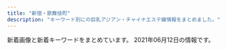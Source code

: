 ```yaml
---
title: "新宿・歌舞伎町"
description: "キーワード別にの巨乳アジアン・チャイナエステ嬢情報をまとめました。"
---
```


新着画像と新着キーワードをまとめています。
2021年06月12日の情報です。

<DmmAffiliateIns />
<KeywordTable
  shops={
    [
    {
        "keywords": {},
        "name": "\u7652 \u3086\u3046",
        "station": "\u897f\u6b66\u65b0\u5bbf\u99c5\u5317\u53e3",
        "url": "http://www.yu-yu.work/",
        "img_links": [
            "http://www.yu-yu.work/img/yuina1.jpg",
            "http://www.yu-yu.work/images/3.jpg",
            "http://www.yu-yu.work/images/news.jpg",
            "http://www.yu-yu.work/images/b1.jpg",
            "http://www.yu-yu.work/img/haruka1.jpg",
            "http://www.yu-yu.work/images/sys4.jpg",
            "http://www.yu-yu.work/images/2.jpg",
            "http://www.yu-yu.work/images/int2.png",
            "http://www.yu-yu.work/images/line.png",
            "http://www.yu-yu.work/images/6.jpg",
            "http://www.yu-yu.work/images/interior_t.jpg",
            "http://www.yu-yu.work/staff/rin.jpg",
            "http://www.yu-yu.work/img/naomi1.jpg",
            "http://www.yu-yu.work/images/1.jpg",
            "http://www.yu-yu.work/images/head.jpg",
            "http://www.yu-yu.work/img/rin1.jpg",
            "http://www.yu-yu.work/images/b2.jpg",
            "http://www.yu-yu.work/staff/haruka.jpg",
            "http://www.yu-yu.work/staff/misaki.jpg",
            "http://www.yu-yu.work/staff/yuina.jpg",
            "http://www.yu-yu.work/images/sys1.jpg",
            "http://www.yu-yu.work/images/5.jpg",
            "http://www.yu-yu.work/images/sys3.jpg",
            "http://www.yu-yu.work/images/staff_t.jpg",
            "http://www.yu-yu.work/images/int1.png",
            "http://www.yu-yu.work/images/info.jpg",
            "http://www.yu-yu.work/img/nana1.jpg",
            "http://www.yu-yu.work/images/ac1.jpg",
            "http://www.yu-yu.work/images/4.jpg",
            "http://www.yu-yu.work/images/ac2.jpg",
            "http://www.yu-yu.work/staff/naomi.jpg",
            "http://www.yu-yu.work/img/misaki1.jpg",
            "http://www.yu-yu.work/staff/nana.jpg",
            "http://www.yu-yu.work/images/mobile.jpg",
            "http://www.yu-yu.work/images/sys2.jpg"
        ]
    },
    {
        "station": "JR\u65b0\u5bbf\u99c5\u6771\u53e3",
        "url": "http://pure-resort.tyo.cm/",
        "keywords": {},
        "name": "\u30d4\u30e5\u30a2\u30ea\u30be\u30fc\u30c8II",
        "img_links": []
    },
    {
        "img_links": [
            "http://clear-es.net/uploads/cec0ed392fe00d8e3ff867c0625809e6.jpg",
            "http://clear-es.net/images/index_07.jpg",
            "http://clear-es.net/uploads/a62d7f24a5b9a4fd5aeef678eb24ef4b.jpg",
            "http://clear-es.net/images/index_27.jpg",
            "http://clear-es.net/images/index_25.jpg",
            "http://clear-es.net/images/index_18.jpg",
            "http://clear-es.net/images/index_28_01.jpg",
            "http://clear-es.net/yamituki-n/uploads/images/rika55ss.jpg",
            "http://clear-es.net/images/index_12.jpg",
            "http://clear-es.net/images/index_06.jpg",
            "http://clear-es.net/yamituki-n/uploads/images/satomi2.jpg",
            "http://clear-es.net/uploads/f73e8f67358edf8e94cf35d345a7af08.jpg",
            "http://clear-es.net/uploads/c1f6d0346f5cb109ac62c21a58c7deff.jpg",
            "http://clear-es.net/uploads/09bdd5637edec4bfa3d47a7e9874640b.jpg",
            "http://clear-es.net/yamituki-n/uploads/images/emi3.jpg",
            "http://clear-es.net/yamituki-n/uploads/images/juri01s.jpg",
            "http://clear-es.net/uploads/0141717ce8be90c90f41c0c8eb5c92fe.jpg",
            "http://clear-es.net/images/index_10.jpg",
            "http://clear-es.net/images/koko_1.jpg",
            "http://clear-es.net/yamituki-n/uploads/images/satomi21.jpg",
            "http://clear-es.net/my_work/images/pic1.png",
            "http://clear-es.net/uploads/97eb17743f96fd7f0551aab0bedd5e6f.jpg",
            "http://clear-es.net/uploads/10299154955d10c3b815a5638a35a934.jpg",
            "http://clear-es.net/yamituki-n/uploads/images/rena01.jpg",
            "http://clear-es.net/images/index_02.jpg",
            "http://clear-es.net/yamituki-n/uploads/images/rena02.jpg",
            "http://clear-es.net/images/girls_11.jpg",
            "http://clear-es.net/images/index_14.jpg",
            "http://clear-es.net/images/gallery_11.jpg",
            "http://clear-es.net/images/girls_13.jpg",
            "http://clear-es.net/uploads/d1dd85f8fb55d0e70a55a6dafa8ff601.jpg",
            "http://clear-es.net/images/index_20.jpg",
            "http://clear-es.net/yamituki-n/uploads/images/yui01.jpg",
            "http://clear-es.net/images/index_21.jpg",
            "http://clear-es.net/images/index_19.jpg",
            "http://clear-es.net/images/index_05.jpg",
            "http://clear-es.net/images/index_26.jpg",
            "http://clear-es.net/images/index_13.jpg",
            "http://clear-es.net/images/index_04.jpg",
            "http://clear-es.net/uploads/f426bd85a8f6a9eac87e55b2d44c4bd5.jpg",
            "http://clear-es.net/images/service_11.jpg",
            "http://clear-es.net/images/index_28.jpg",
            "http://clear-es.net/uploads/2aa97908694153fb149943f0b8445352.jpg",
            "http://clear-es.net/images/index_24.jpg",
            "http://clear-es.net/images/index_08.jpg",
            "http://clear-es.net/images/index_03.jpg",
            "http://clear-es.net/uploads/22c8968348a9acc2dfc9ab0aecb09c27.jpg",
            "http://clear-es.net/images/index_15.jpg",
            "http://clear-es.net/images/index_01.jpg",
            "http://clear-es.net/yamituki-n/uploads/images/mimi-01s.jpg",
            "http://clear-es.net/images/index_17.jpg",
            "http://clear-es.net/images/index_11.jpg",
            "http://clear-es.net/images/index_09.jpg",
            "http://clear-es.net/yamituki-n/uploads/images/mmexport1576417470781.jpg",
            "http://clear-es.net/images/girls_03.jpg",
            "http://clear-es.net/yamituki-n/uploads/images/mika03s.jpg",
            "http://clear-es.net/uploads/c8a6186524d872100cc89c100d1f3728.jpg",
            "http://clear-es.net/images/index_23.jpg"
        ],
        "keywords": {
            "F": 1,
            "89": 1,
            "D": 8,
            "86": 4,
            "90": 1,
            "87": 2,
            "88": 4,
            "C": 3
        },
        "station": "\u897f\u6b66\u65b0\u5bbf\u99c5\u5317\u53e3",
        "name": "CLEAR-\u30af\u30ea\u30a2-",
        "url": "http://clear-es.net/"
    },
    {
        "url": "http://www.yuuka.info/",
        "station": "JR\u65b0\u5bbf\u99c5\u6771\u53e3",
        "img_links": [
            "http://www.yuuka.info/images/interior_t.jpg",
            "http://www.yuuka.info/img/momo1.jpg",
            "http://www.yuuka.info/images/1.jpg",
            "http://www.yuuka.info/images/tel.jpg",
            "http://www.yuuka.info/images/sys.jpg",
            "http://www.yuuka.info/images/ta.jpg",
            "http://www.yuuka.info/img/miyu1.jpg",
            "http://www.yuuka.info/img/sayaka1.jpg",
            "http://www.yuuka.info/images/2.jpg",
            "http://www.yuuka.info/images/3.jpg",
            "http://www.yuuka.info/images/rec1.jpg",
            "http://www.yuuka.info/images/head.jpg",
            "http://www.yuuka.info/images/news.jpg",
            "http://www.yuuka.info/images/int1.jpg",
            "http://www.yuuka.info/images/int2.jpg",
            "http://www.yuuka.info/images/staff_t.jpg",
            "http://www.yuuka.info/images/mobile.jpg",
            "http://www.yuuka.info/images/up.png",
            "http://www.yuuka.info/img/rina1.jpg",
            "http://www.yuuka.info/images/rec2.jpg",
            "http://www.yuuka.info/images/4.jpg"
        ],
        "name": "\u7652\u83ef \u3086\u3046\u304b",
        "keywords": {}
    },
    {
        "img_links": [
            "http://fairy-girl.work/staff/eri.jpg",
            "http://fairy-girl.work/images/2.jpg",
            "http://fairy-girl.work/images/3.jpg",
            "http://fairy-girl.work/images/bana0404_4.png",
            "http://fairy-girl.work/img/eri2.jpg",
            "http://fairy-girl.work/img/kiki2.jpg",
            "http://fairy-girl.work/img/mari1.jpg",
            "http://fairy-girl.work/img/hitomi1.jpg",
            "http://fairy-girl.work/images/sys4.jpg",
            "http://fairy-girl.work/img/rara1.jpg",
            "http://fairy-girl.work/img/kana1.jpg",
            "http://fairy-girl.work/images/interior_t.jpg",
            "http://fairy-girl.work/staff/hitomi.jpg",
            "http://fairy-girl.work/img/eri1.jpg",
            "http://fairy-girl.work/images/5.jpg",
            "http://fairy-girl.work/img/kiki1.jpg",
            "http://fairy-girl.work/images/11.jpg",
            "http://fairy-girl.work/img/yuyu1.jpg",
            "http://fairy-girl.work/images/ac2.jpg",
            "http://fairy-girl.work/images/int2.jpg",
            "http://fairy-girl.work/staff/kana.jpg",
            "http://fairy-girl.work/img/yuki1.jpg",
            "http://fairy-girl.work/images/sys5.jpg",
            "http://fairy-girl.work/img/rika1.jpg",
            "http://fairy-girl.work/images/7.jpg",
            "http://fairy-girl.work/images/sys1.jpg",
            "http://fairy-girl.work/staff/mari.jpg",
            "http://fairy-girl.work/staff/rina.jpg",
            "http://fairy-girl.work/staff/yuki.jpg",
            "http://fairy-girl.work/staff/yuyu.jpg",
            "http://fairy-girl.work/images/line.png",
            "http://fairy-girl.work/images/12.jpg",
            "http://fairy-girl.work/images/6.jpg",
            "http://fairy-girl.work/staff/misa.jpg",
            "http://fairy-girl.work/images/9.jpg",
            "http://fairy-girl.work/img/rina1.jpg",
            "http://fairy-girl.work/images/ac1.jpg",
            "http://fairy-girl.work/images/sys3.jpg",
            "http://fairy-girl.work/img/misa1.jpg",
            "http://fairy-girl.work/images/10.jpg",
            "http://fairy-girl.work/images/news.jpg",
            "http://fairy-girl.work/images/8.jpg",
            "http://fairy-girl.work/images/sys2.jpg",
            "http://fairy-girl.work/images/mobile.jpg",
            "http://fairy-girl.work/images/int1.jpg",
            "http://fairy-girl.work/images/staff_t.jpg",
            "http://fairy-girl.work/images/1.jpg",
            "http://fairy-girl.work/staff/rara.jpg",
            "http://fairy-girl.work/staff/kiki.jpg",
            "http://fairy-girl.work/images/tr.jpg",
            "http://fairy-girl.work/staff/rika.jpg"
        ],
        "keywords": {},
        "station": "JR\u65b0\u5bbf\u99c5\u897f\u53e3",
        "name": "Fairy Girl",
        "url": "http://fairy-girl.work/"
    },
    {
        "url": "http://relaxia.work/",
        "keywords": {},
        "name": "\u30ea\u30e9\u30af\u30b7\u30a2\u30fc",
        "station": "JR\u65b0\u5bbf\u99c5\u6771\u53e3",
        "img_links": [
            "http://relaxia.work/images/info2.jpg",
            "http://relaxia.work/images/ico01.png",
            "http://relaxia.work/images/sp_top.jpg",
            "http://relaxia.work/images/side_link.jpg",
            "http://relaxia.work/images/info1.jpg",
            "http://relaxia.work/images/link_nav05.jpg",
            "http://relaxia.work/img/sizuka1.jpg",
            "http://relaxia.work/images/note.jpg",
            "http://relaxia.work/images/info3.jpg",
            "http://relaxia.work/img/haru1.jpg",
            "http://relaxia.work/images/link_nav02.jpg",
            "http://relaxia.work/images/link_nav06.jpg",
            "http://relaxia.work/images/side_tel.jpg",
            "http://relaxia.work/images/link_nav03.jpg",
            "http://relaxia.work/img/yuki1.jpg",
            "http://relaxia.work/images/link_nav04.jpg",
            "http://relaxia.work/images/side_mobile.jpg",
            "http://relaxia.work/images/top.png",
            "http://relaxia.work/images/top_slider01.jpg",
            "http://relaxia.work/images/link_nav01.jpg"
        ]
    },
    {
        "img_links": [
            "http://ciretva.xyz/uploads/201021/1-201021155925315.jpg",
            "http://ciretva.xyz/picture/face_bj1.png",
            "http://ciretva.xyz/uploads/201021/1-201021155T9631.jpg",
            "http://ciretva.xyz/picture/room1.jpg",
            "http://ciretva.xyz/picture/face.jpg",
            "http://ciretva.xyz/uploads/201021/1-201021155932238.jpg",
            "http://ciretva.xyz/uploads/201021/1-201021155T02L.jpg",
            "http://ciretva.xyz/picture/room4.jpg",
            "http://ciretva.xyz/picture/room2.jpg",
            "http://ciretva.xyz/uploads/210601/1-2106011H615V5.jpg",
            "http://ciretva.xyz/picture/room3.jpg",
            "http://ciretva.xyz/picture/pick.jpg",
            "http://ciretva.xyz/picture/top.jpg",
            "http://ciretva.xyz/uploads/210601/1-2106011H604649.jpg",
            "http://ciretva.xyz/picture/news.jpg",
            "http://ciretva.xyz/picture/s_staff.png"
        ],
        "keywords": {
            "86": 2,
            "D": 3
        },
        "station": "\u897f\u6b66\u65b0\u5bbf\u99c5\u5317\u53e3",
        "url": "http://ciretva.xyz/",
        "name": "\u4f73\u7e01 \uff5e\u304b\u3048\u3093\uff5e"
    },
    {
        "station": "\u897f\u6b66\u65b0\u5bbf\u99c5\u5317\u53e3",
        "name": "\u5143\u6c17\u30e2\u30ea\u30e2\u30ea",
        "keywords": {},
        "img_links": [
            "http://genkimorimori.este88.com/img/momo1.jpg",
            "http://genkimorimori.este88.com/img/kaori1.jpg",
            "http://genkimorimori.este88.com/img/koyuki1.jpg",
            "http://genkimorimori.este88.com/img/mika1.jpg",
            "http://genkimorimori.este88.com/images/ph1.jpg",
            "http://genkimorimori.este88.com/images/kixyoko1.jpg",
            "http://genkimorimori.este88.com/images/r02.jpg",
            "http://genkimorimori.este88.com/gals/nnana1.jpg",
            "http://genkimorimori.este88.com/gals/risa1.jpg",
            "http://genkimorimori.este88.com/images/mika1.jpg",
            "http://genkimorimori.este88.com/images/r01.jpg",
            "http://genkimorimori.este88.com/images/r04.jpg",
            "http://genkimorimori.este88.com/images/kaori1.jpg",
            "http://genkimorimori.este88.com/images/koyuki1.jpg",
            "http://genkimorimori.este88.com/gals/koko1.jpg",
            "http://genkimorimori.este88.com/img/kixyoko1.jpg",
            "http://genkimorimori.este88.com/images/momo1.jpg",
            "http://genkimorimori.este88.com/gals/sayuri1.jpg"
        ],
        "url": "http://genkimorimori.este88.com/"
    },
    {
        "station": "JR\u65b0\u5bbf\u99c5\u6771\u53e3",
        "url": "https://shinjuku-mensesthe.com/",
        "keywords": {},
        "img_links": [
            "https://shinjuku-mensesthe.com/massage/2020/09/14/hana-s1.jpg",
            "https://shinjuku-mensesthe.com/button/home.png",
            "https://shinjuku-mensesthe.com/icon/facebook.png",
            "https://shinjuku-mensesthe.com/images/clear.png",
            "https://shinjuku-mensesthe.com/menu/blog.png",
            "https://shinjuku-mensesthe.com/room/room-l4.jpg",
            "https://shinjuku-mensesthe.com/massage/2020/10/05/yuki-s1.jpg",
            "https://shinjuku-mensesthe.com/images/top2.jpg",
            "https://shinjuku-mensesthe.com/images/top1.jpg",
            "https://shinjuku-mensesthe.com/images/footer-r.png",
            "https://shinjuku-mensesthe.com/massage/2020/10/21/risa-s1.jpg",
            "https://shinjuku-mensesthe.com/images/qrcode.png",
            "https://shinjuku-mensesthe.com/staff/hana-l1.jpg",
            "https://scdn.line-apps.com/n/line_add_friends/btn/ja.png",
            "https://shinjuku-mensesthe.com/images/main-top.jpg",
            "https://shinjuku-mensesthe.com/staff/seira-s1.jpg",
            "https://shinjuku-mensesthe.com/massage/2020/07/31/covit19.jpg",
            "https://shinjuku-mensesthe.com/staff/kana-s1.jpg",
            "https://shinjuku-mensesthe.com/link/mens-esthe.png",
            "https://shinjuku-mensesthe.com/room/room-l2.jpg",
            "https://shinjuku-mensesthe.com/staff/hana-s1.jpg",
            "https://shinjuku-mensesthe.com/staff/hikaru-s1.jpg",
            "https://shinjuku-mensesthe.com/images/main-small.jpg",
            "https://shinjuku-mensesthe.com/staff/seira-l1.jpg",
            "https://shinjuku-mensesthe.com/icon/line.png",
            "https://shinjuku-mensesthe.com/staff/hikaru-l1.jpg",
            "https://shinjuku-mensesthe.com/menu/staff.png",
            "https://shinjuku-mensesthe.com/images/flower.png",
            "https://shinjuku-mensesthe.com/staff/arisa-s1.jpg",
            "https://shinjuku-mensesthe.com/icon/twitter.png",
            "https://shinjuku-mensesthe.com/images/top3.jpg",
            "https://shinjuku-mensesthe.com/staff/kana-l1.jpg",
            "https://shinjuku-mensesthe.com/massage/2020/08/16/riri-s1.jpg",
            "https://shinjuku-mensesthe.com/room/room-l3.jpg",
            "https://shinjuku-mensesthe.com/staff/yuki-l1.jpg",
            "https://shinjuku-mensesthe.com/staff/arisa-l1.jpg",
            "https://shinjuku-mensesthe.com/button/staff.png",
            "https://shinjuku-mensesthe.com/menu/home.png",
            "https://shinjuku-mensesthe.com/staff/yuki-s1.jpg",
            "https://shinjuku-mensesthe.com/images/main-sp.jpg",
            "https://shinjuku-mensesthe.com/massage/2021/03/27/blog.jpg",
            "https://shinjuku-mensesthe.com/images/header3.png",
            "https://shinjuku-mensesthe.com/images/camp.png",
            "https://shinjuku-mensesthe.com/icon/yelp.png",
            "https://shinjuku-mensesthe.com/menu/info.png",
            "https://shinjuku-mensesthe.com/images/footer-l.png",
            "https://shinjuku-mensesthe.com/button/blog.png",
            "https://shinjuku-mensesthe.com/room/room-l1.jpg",
            "https://shinjuku-mensesthe.com/staff/shiori-s1.jpg"
        ],
        "name": "\u5915\u9727 \u3086\u3046\u304e\u308a"
    },
    {
        "keywords": {
            "C": 8
        },
        "url": "http://in-esthe.com/relair/",
        "name": "RELAIR \uff5e\u30ea\u30ec\u30a2\uff5e",
        "station": "\u65b0\u5bbf\u897f\u53e3\u99c5D5\u51fa\u53e3",
        "img_links": [
            "http://in-esthe.com/relair/img/fla1.png",
            "http://in-esthe.com/relair/img/p-1-1.jpg",
            "http://in-esthe.com/relair/img/p-8.jpg",
            "http://in-esthe.com/relair/img/p-1.jpg",
            "http://in-esthe.com/relair/img/p-3-1.jpg",
            "http://in-esthe.com/relair/img/p-7.jpg",
            "http://in-esthe.com/relair/img/t-1.png",
            "http://in-esthe.com/relair/img/kanban4.jpg",
            "http://in-esthe.com/relair/img/t-3.png",
            "http://in-esthe.com/relair/img/p-2.jpg",
            "http://in-esthe.com/relair/img/p-3.jpg",
            "http://in-esthe.com/relair/img/p-9.jpg",
            "http://in-esthe.com/relair/img/english-t4.png",
            "http://in-esthe.com/relair/img/english-t5.png",
            "http://in-esthe.com/relair/img/english-t3.png",
            "http://in-esthe.com/relair/img/s-1.jpg",
            "http://in-esthe.com/relair/img/newstback.png",
            "http://in-esthe.com/relair/img/p-0.jpg",
            "http://in-esthe.com/relair/img/fla.png",
            "http://in-esthe.com/relair/img/english-t6.png",
            "http://in-esthe.com/relair/img/head.png",
            "http://in-esthe.com/relair/img/fla2.png",
            "http://in-esthe.com/relair/img/twitter.png",
            "http://in-esthe.com/relair/img/english-t1.png",
            "http://in-esthe.com/relair/img/card-english.png",
            "http://in-esthe.com/relair/img/re.png",
            "http://in-esthe.com/relair/img/t-2.png",
            "http://in-esthe.com/relair/img/english-t2.png",
            "http://in-esthe.com/relair/img/botton.png",
            "http://in-esthe.com/relair/img/tel.png"
        ]
    },
    {
        "station": "JR\u65b0\u5bbf\u99c5\u6771\u5357\u53e3",
        "keywords": {
            "84": 5,
            "95": 5,
            "F": 5,
            "86": 10,
            "D": 10
        },
        "name": "\u30b8\u30e5\u30ea\u30a2\u30f3",
        "img_links": [
            "https://mens-esthe.xyz/staff/yuuka-l2.jpg",
            "https://mens-esthe.xyz/staff/eri-l2.jpg",
            "https://mens-esthe.xyz/staff/eri-s1.jpg",
            "https://mens-esthe.xyz/staff/eri-s2.jpg",
            "https://mens-esthe.xyz/room/room-l4.jpg",
            "https://mens-esthe.xyz/staff/moe-s1.jpg",
            "https://mens-esthe.xyz/footer/footer-staff.png",
            "https://mens-esthe.xyz/room/room-l1.jpg",
            "https://mens-esthe.xyz/icon/twitter.png",
            "https://mens-esthe.xyz/images/esthe1.jpg",
            "https://mens-esthe.xyz/images/main1.jpg",
            "https://mens-esthe.xyz/staff/kana-l2.jpg",
            "https://inage-mensesthe.com/icon/yelp.png",
            "https://mens-esthe.xyz/footer/footer-line.png",
            "https://inage-mensesthe.com/icon/twitter.png",
            "https://mens-esthe.xyz/icon/facebook.png",
            "https://mens-esthe.xyz/images/clear.png",
            "https://mens-esthe.xyz/icon/line.png",
            "https://mens-esthe.xyz/staff/kana-s2.jpg",
            "https://mens-esthe.xyz/room/room-l8.jpg",
            "https://mens-esthe.xyz/staff/kana-l1.jpg",
            "https://mens-esthe.xyz/room/room-l5.jpg",
            "https://mens-esthe.xyz/room/room-l3.jpg",
            "https://inage-mensesthe.com/link/relaku_salon.jpg",
            "https://mens-esthe.xyz/room/room-l7.jpg",
            "https://mens-esthe.xyz/images/qrcode.png",
            "https://mens-esthe.xyz/staff/eri-l1.jpg",
            "https://mens-esthe.xyz/staff/yuuka-s2.jpg",
            "https://mens-esthe.xyz/images/esthe2.jpg",
            "https://mens-esthe.xyz/room/room-l6.jpg",
            "https://mens-esthe.xyz/staff/yuuka-l1.jpg",
            "https://mens-esthe.xyz/room/room-l2.jpg",
            "https://mens-esthe.xyz/images/esthe3.jpg",
            "https://mens-esthe.xyz/icon/yelp.png",
            "https://mens-esthe.xyz/images/esthe4.jpg",
            "https://mens-esthe.xyz/shinjuku/2021/06/11/4942043_0.jpg",
            "https://mens-esthe.xyz/staff/kana-s1.jpg",
            "https://inage-mensesthe.com/icon/line.png",
            "https://inage-mensesthe.com/icon/facebook.png",
            "https://mens-esthe.xyz/images/main-sp.jpg",
            "https://mens-esthe.xyz/staff/yuuka-s1.jpg",
            "https://mens-esthe.xyz/footer/footer-tel.png",
            "https://mens-esthe.xyz/staff/moe-l1.jpg",
            "https://mens-esthe.xyz/images/header3.png"
        ],
        "url": "https://mens-esthe.xyz/"
    },
    {
        "img_links": [
            "http://sweety-est.tokyo/link/menlog.jpg",
            "http://sweety-est.tokyo/images/m3.jpg",
            "http://sweety-est.tokyo/images/b-online.png",
            "http://sweety-est.tokyo/images/r4.jpg",
            "http://sweety-est.tokyo/images/m1.jpg",
            "http://sweety-est.tokyo/images/pp.jpg",
            "http://sweety-est.tokyo/images/cg02.jpg",
            "http://sweety-est.tokyo/images/kan.jpg",
            "http://sweety-est.tokyo/images/a4.jpg",
            "http://sweety-est.tokyo/images/tit-sub5.jpg",
            "http://sweety-est.tokyo/images/b-tel.png",
            "http://sweety-est.tokyo/images/cg04.jpg",
            "http://sweety-est.tokyo/images/r6.jpg",
            "http://sweety-est.tokyo/images/cg08.jpg",
            "http://sweety-est.tokyo/images/a5.jpg",
            "http://sweety-est.tokyo/images/cg06.jpg",
            "http://sweety-est.tokyo/images/a7.jpg",
            "http://sweety-est.tokyo/images/cg01.jpg",
            "http://sweety-est.tokyo/images/m4.jpg",
            "http://sweety-est.tokyo/images/cg07.jpg",
            "http://sweety-est.tokyo/images/slider-img003.jpg",
            "http://sweety-est.tokyo/images/cg011.jpg",
            "http://sweety-est.tokyo/images/r5.jpg",
            "http://sweety-est.tokyo/images/a2.jpg",
            "http://sweety-est.tokyo/images/slider-img002.jpg",
            "http://sweety-est.tokyo/images/qr.jpg",
            "http://sweety-est.tokyo/images/cg05.jpg",
            "http://sweety-est.tokyo/images/kan1.jpg",
            "http://sweety-est.tokyo/images/tit-sub1.jpg",
            "http://sweety-est.tokyo/images/r3.jpg",
            "http://sweety-est.tokyo/images/a3.jpg",
            "http://sweety-est.tokyo/images/sys.jpg",
            "http://sweety-est.tokyo/images/tit-sub3.jpg",
            "http://sweety-est.tokyo/images/a8.jpg",
            "http://sweety-est.tokyo/images/r2.jpg",
            "http://sweety-est.tokyo/images/tit-sub2.jpg",
            "http://sweety-est.tokyo/images/r1.jpg",
            "http://sweety-est.tokyo/images/slider-img001.jpg",
            "http://sweety-est.tokyo/images/m2.jpg",
            "http://sweety-est.tokyo/images/cg03.jpg",
            "http://sweety-est.tokyo/images/tit-sub4.jpg",
            "http://sweety-est.tokyo/images/a6.jpg",
            "http://sweety-est.tokyo/images/tit-sub6.jpg",
            "http://sweety-est.tokyo/images/a1.jpg"
        ],
        "url": "http://sweety-est.tokyo/",
        "name": "sweet-\u30b9\u30a6\u30a3\u30fc\u30c8-",
        "keywords": {
            "86": 16,
            "D": 6,
            "E": 8
        },
        "station": "JR\u65b0\u5bbf\u99c5\u897f\u53e3"
    },
    {
        "station": "JR\u65b0\u5bbf\u99c5\u6771\u53e3",
        "name": "\u30af\u30ea\u30b9\u30bf\u30eb",
        "img_links": [
            "http://crystal-est.net/uploads/crystal/2018/07/wechatimg30.jpeg",
            "http://crystal-est.net/uploads/crystal/2018/08/wechatimg51.jpeg",
            "http://crystal-est.net/uploads/crystal/images/subvisual_staff.png",
            "http://crystal-est.net/uploads/crystal/2018/08/wechatimg49.jpeg",
            "http://crystal-est.net/uploads/crystal/2018/05/webwxgetmsgimg.jpeg",
            "http://crystal-est.net/uploads/crystal/2017/03/icon_flower.png",
            "http://crystal-est.net/uploads/crystal/2018/07/wechatimg26.jpeg",
            "http://crystal-est.net/uploads/crystal/2018/07/wechatimg31.jpeg",
            "http://ruby-es.com/uploads/rubyes/2017/02/img_info_05.png",
            "http://crystal-est.net/uploads/crystal/2017/02/wifi.jpg",
            "http://ruby-es.com/uploads/rubyes/2017/02/img_info_06.png",
            "http://crystal-est.net/uploads/crystal/2017/03/bnr_side_credit1.png",
            "http://crystal-est.net/uploads/crystal/2017/03/bnr_side_052.png",
            "http://crystal-est.net/uploads/crystal/2020/12/img_6902.jpg",
            "http://crystal-est.net/uploads/crystal/2017/03/subvisual_reserve.png",
            "http://crystal-est.net/uploads/crystal/2020/12/img_6830.jpg",
            "http://crystal-est.net/uploads/crystal/images/no-photo.jpg",
            "http://ruby-es.com/uploads/rubyes/2017/02/img_info_01.png",
            "http://crystal-est.net/uploads/crystal/2017/03/treatment2.png",
            "http://crystal-est.net/uploads/crystal/2018/07/wechatimg125.jpeg",
            "http://crystal-est.net/uploads/crystal/images/icon_flower.png",
            "http://crystal-est.net/uploads/crystal/2017/03/ruby6.png",
            "http://ruby-es.com/uploads/rubyes/2017/02/img_info_04.png",
            "http://crystal-est.net/uploads/crystal/2017/03/subvisual_magazine1.png",
            "http://crystal-est.net/uploads/crystal/2017/03/subvisual_enquete1.png",
            "http://crystal-est.net/uploads/crystal/2020/11/tel.jpg",
            "http://crystal-est.net/uploads/crystal/2017/04/web.png",
            "http://crystal-est.net/uploads/crystal/2017/03/subvisual_qa.png",
            "http://crystal-est.net/uploads/crystal/2017/03/bnr_side_042.png",
            "http://crystal-est.net/uploads/crystal/2017/03/btn_top_01.png",
            "http://crystal-est.net/uploads/crystal/2017/04/line2.png",
            "http://ruby-es.com/uploads/rubyes/2017/02/img_info_03.png",
            "http://crystal-est.net/uploads/crystal/2017/04/bnr_side_01.png",
            "http://crystal-est.net/uploads/crystal/images/xing.png",
            "http://crystal-est.net/uploads/crystal/2017/04/leftmovie.png",
            "http://crystal-est.net/uploads/crystal/images/p01.png",
            "http://crystal-est.net/uploads/crystal/2017/03/btn_top_03.png",
            "http://crystal-est.net/uploads/crystal/2017/03/bnr_side_032.png",
            "http://crystal-est.net/uploads/crystal/2017/03/btn_top_02.png",
            "http://crystal-est.net/uploads/crystal/2017/03/subvisual_link.png",
            "http://crystal-est.net/uploads/crystal/2018/05/mayu1.jpeg",
            "http://crystal-est.net/uploads/crystal/2017/02/ameba.jpg",
            "http://crystal-est.net/uploads/crystal/2017/03/subvisual_info.png",
            "http://crystal-est.net/uploads/crystal/2017/03/subvisual_contact.png",
            "http://ruby-es.com/uploads/rubyes/2017/02/img_info_02.png"
        ],
        "keywords": {
            "C": 2
        },
        "url": "http://crystal-est.net/"
    },
    {
        "name": "\u7652\u3057\u306e\u5bbf",
        "url": "http://aes-aroma.com/",
        "img_links": [
            "http://aes-aroma.com/staff/kaori/01.jpg",
            "http://aes-aroma.com/staff/ai/01.jpg",
            "http://aes-aroma.com/img/ttl_mobile.png",
            "http://aes-aroma.com/pic/head.png",
            "http://aes-aroma.com/img/ttl_rec.png",
            "http://aes-aroma.com/staff/mimi/01.jpg",
            "http://aes-aroma.com/img/ttl_pickup.png",
            "http://aes-aroma.com/i/files/homeimg.jpg",
            "http://aes-aroma.com/staff/yoko/02.jpg",
            "http://aes-aroma.com/staff/koko/01.jpg",
            "http://aes-aroma.com/img/ttl_staff.png",
            "http://aes-aroma.com/staff/yuri/01.jpg",
            "http://aes-aroma.com/staff/miki/01.jpg",
            "http://aes-aroma.com/staff/nana/01.jpg",
            "http://aes-aroma.com/img/ttl_tnew.png",
            "http://aes-aroma.com/staff/megumi/01.jpg",
            "http://aes-aroma.com/staff/yoko/01.jpg"
        ],
        "keywords": {
            "C": 18
        },
        "station": "JR\u65b0\u5bbf\u99c5\u5357\u53e3"
    },
    {
        "keywords": {},
        "img_links": [
            "https://static.wixstatic.com/media/1f1430_27c850c6656448c68b705e2a69f8d3e0~mv2.png",
            "https://static.wixstatic.com/media/1f1430_8e7ae52f03b14e31be6ff7b1038f2896~mv2.jpg",
            "https://static.wixstatic.com/media/1f1430_e5113a1a86b8410db0438745823a2d2c~mv2.png",
            "https://static.wixstatic.com/media/1f1430_4ef445c14af547ffb085a4c73252e22c~mv2.jpg",
            "https://static.wixstatic.com/media/1f1430_c572ee153c0c46e096e6301fe82e2f11~mv2.jpg",
            "https://static.wixstatic.com/media/1f1430_d26df1a13af049c9a7afeac5e58c5323~mv2.jpg",
            "https://static.wixstatic.com/media/1f1430_890ca68d29e04e7a8c96e4198a653ed3~mv2.jpg",
            "https://static.wixstatic.com/media/1f1430_4b2c5243bdbe40858057386a16dce231~mv2.png",
            "https://static.wixstatic.com/media/1f1430_c12fa837f18643e8a167f283f823ecd9~mv2.jpg",
            "https://static.wixstatic.com/media/1f1430_704c1cfac22b4288a4aaa588c496ab40~mv2.jpg",
            "https://static.wixstatic.com/media/1f1430_7ff5719c25b243d18c7fb6db890677f9~mv2.jpg",
            "https://static.wixstatic.com/media/1f1430_c48456140f404f1eb9a47dfd01d1d032~mv2.jpg",
            "https://static.wixstatic.com/media/1f1430_f4c9cbbcc36c44f1a8be8eb3138b0b46~mv2.jpg",
            "https://static.wixstatic.com/media/1f1430_5b6db55133674387b978465361d1f5af~mv2.jpg",
            "https://static.wixstatic.com/media/1f1430_0ea86bd4429f44fa96f0a1277a1c2d6e~mv2.jpg",
            "https://static.wixstatic.com/media/1f1430_e11d2a49cf1a4130a10a3e09053a46fc~mv2.png",
            "https://static.wixstatic.com/media/1f1430_2511e8409a39492bab1eeffd58a5eb1f~mv2.jpg",
            "https://static.wixstatic.com/media/1f1430_184f66b9eb914c26b47be78d54152284~mv2.jpg",
            "https://static.wixstatic.com/media/1f1430_04f93cdec45f4c4e8d0fa69dc26b3e38~mv2.jpg",
            "https://static.wixstatic.com/media/1f1430_d824a82ebc40424facf31978d80b293b~mv2.png",
            "https://static.wixstatic.com/media/1f1430_d0a7ae614e0b423886aa6d1beca9a87a~mv2.jpg",
            "https://static.wixstatic.com/media/1f1430_b6622178bf9c45a68912520b4b2de175~mv2.png",
            "https://static.wixstatic.com/media/1f1430_f16ba939f42f47d688a43ba736f9d100~mv2.jpg"
        ],
        "url": "https://www.hagoromo.tokyo/",
        "name": "\u7fbd\u8863\uff5e\u306f\u3054\u308d\u3082\uff5e",
        "station": "JR\u65b0\u5bbf\u99c5\u6771\u53e3\u30fb\u6b4c\u821e\u4f0e\u753a"
    },
    {
        "name": "\u5fa1\u82d1 -\u304e\u3087\u3048\u3093-",
        "station": "\u65b0\u5bbf\u5fa1\u82d1\u524d\u99c53\u756a\u51fa\u53e3",
        "img_links": [
            "http://www.night.ne.jp/nightnet/img/15.jpg",
            "http://www.night.ne.jp/tokyo/gyoen/img/view_1.jpg",
            "http://www.night.ne.jp/tokyo/gyoen/img/index_skill.jpg",
            "http://www.night.ne.jp/tokyo/gyoen/img/index_top.jpg",
            "http://www.night.ne.jp/_format/W/img/whats_skill.jpg",
            "http://www.night.ne.jp/tokyo/gyoen/img/view_4.jpg",
            "http://www.night.ne.jp/nightnet/img/6.jpg",
            "http://www.night.ne.jp/tokyo/gyoen/img/index_view.jpg",
            "http://www.night.ne.jp/tokyo/gyoen/img/skill_2.jpg",
            "http://www.night.ne.jp/tokyo/gyoen/img/skill_1.jpg",
            "http://www.night.ne.jp/nightnet/img/8.jpg",
            "http://www.night.ne.jp/nightnet/img/5.jpg",
            "http://www.night.ne.jp/nightnet/img/14.jpg",
            "http://www.night.ne.jp/tokyo/gyoen/img/view_2.jpg",
            "http://www.night.ne.jp/tokyo/gyoen/img/skill_3.jpg",
            "http://www.night.ne.jp/nightnet/img/12a.jpg",
            "http://www.night.ne.jp/nightnet/img/7.jpg",
            "http://www.night.ne.jp/nightnet/img/9.jpg",
            "http://www.night.ne.jp/tokyo/gyoen/img/qr_code.jpg",
            "http://www.night.ne.jp/nightnet/img/1.jpg",
            "http://www.night.ne.jp/nightnet/img/4.jpg",
            "http://www.night.ne.jp/nightnet/img/11.jpg",
            "http://www.night.ne.jp/_format/W/img/whats_view.jpg",
            "http://www.night.ne.jp/_format/W/img/whats_news.jpg",
            "http://www.night.ne.jp/nightnet/img/10.jpg",
            "http://www.night.ne.jp/nightnet/img/3.jpg",
            "http://www.night.ne.jp/tokyo/gyoen/img/view_3.jpg",
            "http://www.night.ne.jp/nightnet/img/17.jpg",
            "http://www.night.ne.jp/_format/W/img/index_enter_1.jpg",
            "http://www.night.ne.jp/nightnet/img/13.jpg",
            "http://www.night.ne.jp/tokyo/gyoen/img/index.jpg",
            "http://www.night.ne.jp/nightnet/img/2.jpg",
            "http://www.night.ne.jp/nightnet/img/16.jpg"
        ],
        "url": "http://www.night.ne.jp/tokyo/gyoen/",
        "keywords": {}
    },
    {
        "keywords": {},
        "url": "http://yurali.oks.bz/",
        "station": "JR\u65b0\u5bbf\u99c5\u897f\u53e3",
        "name": "\u6c17\u697d",
        "img_links": []
    },
    {
        "keywords": {
            "C": 8
        },
        "name": "KOYUKI",
        "url": "http://hi-msg.com/koyuki/",
        "station": "JR\u65b0\u5bbf\u99c5\u6771\u53e3",
        "img_links": [
            "http://hi-msg.com/koyuki/img/p-8.jpg",
            "http://hi-msg.com/koyuki/img/t-3.png",
            "http://hi-msg.com/koyuki/img/english-t2.png",
            "http://hi-msg.com/koyuki/img/newstback.png",
            "http://hi-msg.com/koyuki/img/kanban4.jpg",
            "http://hi-msg.com/koyuki/img/head.png",
            "http://hi-msg.com/koyuki/img/p-7-1.jpg",
            "http://hi-msg.com/koyuki/img/p-1.jpg",
            "http://hi-msg.com/koyuki/img/p-10.jpg",
            "http://hi-msg.com/koyuki/img/p-6-1.jpg",
            "http://hi-msg.com/koyuki/img/p-4-1.jpg",
            "http://hi-msg.com/koyuki/img/p-11.jpg",
            "http://hi-msg.com/koyuki/img/p-2.jpg",
            "http://hi-msg.com/koyuki/img/p-3.jpg",
            "http://hi-msg.com/koyuki/img/tel.png",
            "http://hi-msg.com/koyuki/img/botton.png",
            "http://hi-msg.com/koyuki/img/t-2.png",
            "http://hi-msg.com/koyuki/img/kanban4s.jpg",
            "http://hi-msg.com/koyuki/img/card.png",
            "http://hi-msg.com/koyuki/img/english-t1.png",
            "http://hi-msg.com/koyuki/img/p-4.jpg",
            "http://hi-msg.com/koyuki/img/re.png",
            "http://hi-msg.com/koyuki/img/p-3-1.jpg",
            "http://hi-msg.com/koyuki/img/p-6.jpg",
            "http://hi-msg.com/koyuki/img/p-2-1.jpg",
            "http://hi-msg.com/koyuki/img/p-8-1.jpg",
            "http://hi-msg.com/koyuki/img/t-1.png",
            "http://hi-msg.com/koyuki/img/english-t6.png",
            "http://hi-msg.com/koyuki/img/tit.png",
            "http://hi-msg.com/koyuki/img/p-0.jpg",
            "http://hi-msg.com/koyuki/img/english-t5.png",
            "http://hi-msg.com/koyuki/img/p-5.jpg",
            "http://hi-msg.com/koyuki/img/p-7.jpg",
            "http://hi-msg.com/koyuki/img/english-t4.png",
            "http://hi-msg.com/koyuki/img/english-t3.png",
            "http://hi-msg.com/koyuki/img/card-english.png",
            "http://hi-msg.com/koyuki/img/p-9.jpg"
        ]
    },
    {
        "keywords": {
            "C": 8,
            "86": 4,
            "85": 4,
            "E": 8,
            "87": 8
        },
        "img_links": [
            "http://sakura-relax.net/images/kan.jpg",
            "http://sakura-relax.net/images/cg04.jpg",
            "http://sakura-relax.net/images/qrc.png",
            "http://sakura-relax.net/images/cg07.jpg",
            "http://sakura-relax.net/images/top-img02.png",
            "http://sakura-relax.net/images/cg06.jpg",
            "http://sakura-relax.net/images/cg03.jpg",
            "http://sakura-relax.net/images/top-img01.png",
            "http://sakura-relax.net/link/menlog.jpg",
            "http://sakura-relax.net/images/tel.png"
        ],
        "station": "\u65b0\u5bbf\u4e09\u4e01\u76ee\u99c5E1\u51fa\u53e3",
        "name": "\u697d\u697d-\u30e9\u30af\u30e9\u30af-",
        "url": "http://sakura-relax.net/"
    },
    {
        "station": "JR\u65b0\u5bbf\u99c5",
        "img_links": [],
        "name": "\u65b0\u5bbf\u6975\u4e0a\u30e1\u30f3\u30ba\u30a8\u30b9\u30c6",
        "url": "https://gokujo.iest.info/",
        "keywords": {}
    }
]
}
/>
<DmmAffiliateScript />
